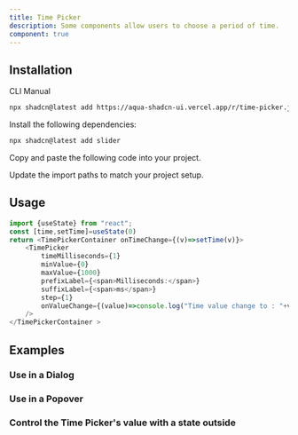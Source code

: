 ```yaml
---
title: Time Picker
description: Some components allow users to choose a period of time.
component: true
---
```


<ComponentPreview
  name="time-picker-container-demo"
  className="[&_.preview>[data-orientation=vertical]]:sm:max-w-[70%]"
  description="Some components allow users to choose a period of time."
/>

## Installation

<CodeTabs>

<TabsList>
  <TabsTrigger value="cli">CLI</TabsTrigger>
  <TabsTrigger value="manual">Manual</TabsTrigger>
</TabsList>
<TabsContent value="cli">

```bash
npx shadcn@latest add https://aqua-shadcn-ui.vercel.app/r/time-picker.json
```

</TabsContent>

<TabsContent value="manual">

<Steps>

<Step>Install the following dependencies:</Step>

```bash
npx shadcn@latest add slider
```

<Step>Copy and paste the following code into your project.</Step>

<ComponentSource name="time-picker" />

<Step>Update the import paths to match your project setup.</Step>

</Steps>

</TabsContent>

</CodeTabs>

## Usage

```typescript jsx
import {useState} from "react";
const [time,setTime]=useState(0)
return <TimePickerContainer onTimeChange={(v)=>setTime(v)}>
    <TimePicker
        timeMilliseconds={1}
        minValue={0}
        maxValue={1000}
        prefixLabel={<span>Milliseconds:</span>}
        suffixLabel={<span>ms</span>}
        step={1}
        onValueChange={(value)=>console.log("Time value change to : "+value)}
    />
</TimePickerContainer >
```

## Examples

### Use in a Dialog

<ComponentPreview
  name="time-picker-with-dialog-demo"
  className="[&_.preview>[data-orientation=vertical]]:sm:max-w-[70%]"
  description="Use the Time Picker in a Dialog component."
/>

### Use in a Popover

<ComponentPreview
  name="time-picker-with-popover"
  className="[&_.preview>[data-orientation=vertical]]:sm:max-w-[70%]"
  description="Use the Time Picker in a Popover component."
/>

### Control the Time Picker's value with a state outside

<ComponentPreview
  name="time-picker-with-value"
  className="[&_.preview>[data-orientation=vertical]]:sm:max-w-[70%]"
  description="Control the Time Picker's value with a state outside."
/>
